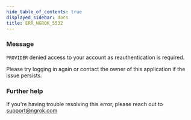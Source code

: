 ```yaml
---
hide_table_of_contents: true
displayed_sidebar: docs
title: ERR_NGROK_5532
---
```


### Message

`PROVIDER` denied access to your account as reauthentication is required.

Please try logging in again or contact the owner of this application if the issue persists.

### Further help

If you're having trouble resolving this error, please reach out to [support@ngrok.com](mailto:support@ngrok.com?subject=Help%20with%20ERR_NGROK_5532)

